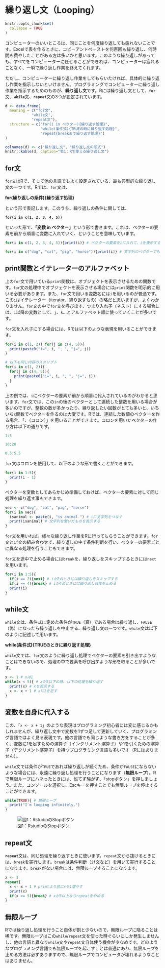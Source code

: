 # 繰り返し文（Looping）

```r
knitr::opts_chunk$set(
  collapse = TRUE
)
```

コンピューターのいいところは、同じことを何度繰り返しても疲れないことです。Excelで表を作るときに、コピーアンドペーストを何百回も繰り返し、何時間も費やしたことがある方は多いかと思います。このような繰り返しがあっても、すべてをコンピューターに任せることができれば、コンピューターは疲れることなく、一瞬で繰り返し作業を終えてくれます。

ただし、コンピューターに繰り返し作業をしてもらいたければ、具体的に繰り返し作業を指示しないといけません。プログラミングでコンピューターに繰り返し作業を指示するためのものが、**繰り返し文**です。Rには繰り返し文として、**`for`**文、**`while`**文、**`repeat`**文の3つが設定されています。

```r
d <- data.frame(
  meaning = c("for文", 
            "while文", 
            "repeat文"),
  structure = c("for(i in ベクター){繰り返す処理}", 
                "while(条件式){TRUEの時に繰り返す処理}", 
                "repeat{breakまで繰り返す処理}")
)

colnames(d) <- c("繰り返し文", "繰り返し文の形式")
knitr::kable(d, caption="表1：Rで使える繰り返し文")
```

## for文

`for`文はRで、そして他の言語でもよく設定されている、最も典型的な繰り返し文の一つです。Rでは、`for`文は、

**for(繰り返しの条件){繰り返す処理}**

という形で表記します。このうち、繰り返しの条件に関しては、

**`for(i in c(1, 2, 3, 4, 5))`**

といった形で、**「変数 in ベクター」**という形で書きます。これは、ベクターの要素を前から順番に変数に入れていく、ということを意味しています。

```r
for(i in c(1, 2, 3, 4, 5)){print(i)} # ベクターの要素をiに入れて、iを表示する

for(i in c("dog", "cat", "pig", "horse")){print(i)} # 文字列のベクターでも同じ
```

:::{.callout-tip collapse="true"}

## print関数とイテレーターのアルファベット

上の`for`文で用いている`print`関数は、オブジェクトを表示させるための関数です。`for`文の処理中でオブジェクトを表示させる場合には`print`関数を明示的に用いる必要があります。また、`for`文で用いる変数名には`i`を用いるのが普通です。この`i`はイテレーター（iterator、繰り返すもの）の略だと思いますが、よくわかりません。`for`文の中で`for`文を呼び出す、つまり入れ子（ネスト）にする場合には、`i`以降の変数として、`j`、`k`...とアルファベット順に使っていくことが多いです。

`for`文を入れ子にする場合には、Rでは以下のような表現を用いることができます。

```r
for(i in c(1, 2)) for(j in c(4, 5)){
  print(paste0("i=", i, ", ", "j=", j))
}

# 以下も同じ内容のスクリプト
for(i in c(1, 2)){
  for(j in c(4, 5)){
    print(paste0("i=", i, ", ", "j=", j))
  }
}
```

:::

上の例では、`i`にベクターの要素が前から順番に代入されているのがわかると思います。`for`文では、この`in`の後のベクターとして連続した整数を用いる場合が多いのですが、整数の数が多かったり、繰り返したい回数がとても多いと、いちいち`c`関数でベクターを作るのは大変です。Rでは、連続した数値のベクターを作る場合、「`:`（コロン）」を用いることができます。コロンを用いたベクターの作り方は以下の通りです。

```r
1:5

10:20

0.5:5.5
```

`for`文はコロンを使用して、以下のような形で書くことができます。

```r
for(i in 1:5){
  print(i - 1)
}
```

ベクターを変数としてあらかじめ準備しておけば、ベクターの要素に対して同じ処理を繰り返す事もできます。

```r
vec <- c("dog", "cat", "pig", "horse")
for(i in vec){
  isanimal <- paste(i, "is animal.") # iに文字列をつなぐ
  print(isanimal) # 文字列を繋いだものを表示する
}
```

`for`文を用いれば。様々な繰り返し作業をRに行ってもらうことができます。`for`文と`if`文の組み合わせで、繰り返しの中で条件判断を行い、ベクターの要素ごとに異なる処理を行うこともできます。

`for`文を途中で止める場合には`break`を、繰り返しをスキップするときには`next`を用います。

```r
for(i in 1:5){
  if(i == 2){next} # iが2のときには繰り返しをスキップする
  if(i == 4){break} # iが4のときには繰り返し自体を止める
  print(i)
}
```

## while文

`while`文は、条件式に定めた条件が`TRUE`（真）である場合は繰り返し、`FALSE`（偽）になったら繰り返しを中止する、繰り返し文の一つです。`while`文は以下のように記述して用います。

**while(条件式){TRUEのときに繰り返す処理}**

`while`文では、`for`文のように繰り返し処理でベクターの要素を引き出すようなことはできないので、処理の中で要素を呼び出すような形を取ることが多いです。

```r
x <- 1 # xは1
while(x < 5){ # xが5以下の時、以下の処理を繰り返す
  print(x) # xを表示する
  x <- x + 1 # xに1を足す
}
```

:::{.callout-tip collapse="true"}

## 変数を自身に代入する

この、「`x <- x + 1`」のような表現はプログラミング初心者には変に感じるかもしれませんが、繰り返し文中で変数を1ずつ足して更新していく、プログラミング言語ではよく見る表現です。他の言語でも同じような書き方をすることが多く、変数に1を足すための演算子（インクリメント演算子）や1を引くための演算子（デクリメント演算子）を持つプログラミング言語も多いです（Rにはありません）。

:::

`while`文では条件が`TRUE`であれば繰り返しが続くため、条件が`FALSE`にならないような場合には、永遠に繰り返し処理を行うことになります（**無限ループ**）。Rで無限ループにハマったときには、慌てず騒がず、「stopボタン」を押しましょう。また、コンソールを選択し、Escキーを押すことでも無限ループを停止することができます。

```r
while(TRUE){ # 無限ループ
  print("I`m looping infinitely.")
}
```

![図1：RstudioのStopボタン](./image/stop_button.png)

## repeat文

**`repeat`**文は、同じ処理を繰り返すときに使います。`repeat`文から抜けるときには、`break`を実行します。`break`は条件判断（`if`文など）を用いて実行することになります。`break`がない場合には、無限ループすることになります。

```r
x <- 1
repeat{
  x <- x + 1 # printより前にxを1増やす
  print(x)
  if(x >= 5){break} # xが5以上ならrepeatをやめる
}
```

:::{.callout-tip collapse="true"}

## 無限ループ

Rでは繰り返し処理を行うこと自体が割と少ないので、無限ループに陥ることは稀です。無限ループはこの`while`/`repeat`文を使った時ぐらいにしか発生しませんし、他の言語と異なり`while`文や`repeat`文自体使う機会が少なめです。どのようなプログラミング言語でも無限ループを起こすことは普通にあり、無限ループを止める方法は必ずありますので、無限ループでコンピュータが壊れるようなことはありません。

:::